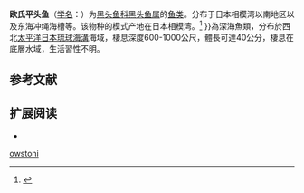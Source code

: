{{Speciesbox
| name = 歐氏黑頭魚
| status = LC
| status_system = IUCN3.1
| genus = Alepocephalus
| species = owstoni
| authority = [[Tanaka|Tanaka]], 1908
| synonyms = 
}}

'''欧氏平头鱼'''（[[学名|学名]]：{{lang|la|''Alepocephalus owstoni''}}）为[[黑头鱼科|黑头鱼科]][[黑头鱼属|黑头鱼属]]的[[鱼类|鱼类]]。分布于日本相模湾以南地区以及东海冲绳海槽等。该物种的模式产地在日本相模湾。<ref name='id5497'>{{cite web| url =http://www.bioinfo.cn/db05/BjdwSpecies.php?action=view&id=5497| title =欧氏平头鱼| work =《中国动物物种编目数据库》| publisher =中国科学院微生物研究所| author =中国科学院动物研究所| accessdate =2009-04-11| deadurl =yes| archiveurl =https://web.archive.org/web/20160305060519/http://www.bioinfo.cn/db05/BjdwSpecies.php?action=view&id=5497| archivedate =2016-03-05}}</ref>
}}為深海魚類，分布於西北[[太平洋|太平洋]][[日本|日本]][[琉球海溝|琉球海溝]]海域，棲息深度600-1000公尺，體長可達40公分，棲息在底層水域，生活習性不明。

== 参考文献 ==
{{reflist}}
== 扩展阅读 ==
*{{FishBase_species|genus=Alepocephalus|species=owstoni|year=2015|month=8}}
{{Wikispecies|Alepocephalus owstoni}}
{{Taxonbar|from=Q2272662}}

[[Category:黑头鱼属|owstoni]]


{{鮭形目小作品}}